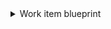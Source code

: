 <details>
<summary>Work item blueprint</summary>

```json showLineNumbers
{
  "identifier": "workItem",
  "title": "Work Item",
  "icon": "AzureDevops",
  "schema": {
    "properties": {
      "type": {
        "title": "Type",
        "type": "string",
        "icon": "AzureDevops",
        "description": "The type of work item (e.g., Bug, Task, User Story)",
        "enum": [
          "Issue",
          "Epic",
          "Task"
        ],
        "enumColors": {
          "Issue": "green",
          "Epic": "orange",
          "Task": "blue"
        }
      },
      "state": {
        "title": "State",
        "type": "string",
        "icon": "AzureDevops",
        "description": "The current state of the work item (e.g., New, Active, Closed)"
      },
      "reason": {
        "title": "Reason",
        "type": "string",
        "description": "The title of the work item"
      },
      "effort": {
        "title": "Effort",
        "type": "number",
        "description": "The estimated effort for the work item"
      },
      "description": {
        "title": "Description",
        "type": "string",
        "format": "markdown",
        "description": "A detailed description of the work item"
      },
      "link": {
        "title": "Link",
        "type": "string",
        "format": "url",
        "icon": "AzureDevops",
        "description": "Link to the work item in Azure DevOps"
      },
      "createdBy": {
        "title": "Created By",
        "type": "string",
        "icon": "User",
        "description": "The person who created the work item"
      },
      "changedBy": {
        "title": "Changed By",
        "type": "string",
        "icon": "User",
        "description": "The person who last changed the work item"
      },
      "assignedTo": {
        "title": "Assigned To",
        "type": "string",
        "icon": "User",
        "description": "The person assigned to this work item"
      },
      "createdDate": {
        "title": "Created Date",
        "type": "string",
        "format": "date-time",
        "description": "The date and time when the work item was created"
      },
      "changedDate": {
        "title": "Changed Date",
        "type": "string",
        "format": "date-time",
        "description": "The date and time when the work item was last changed"
      }
    },
    "required": []
  },
  "mirrorProperties": {
    "board": {
      "title": "Board",
      "path": "column.board.$title"
    }
  },
  "calculationProperties": {},
  "aggregationProperties": {},
  "relations": {
    "project": {
      "title": "Project",
      "target": "project",
      "required": true,
      "many": false
    },
    "column": {
      "title": "Column",
      "description": "The column the entity belongs",
      "target": "column",
      "required": true,
      "many": false
    }
  }
}
```

</details>
